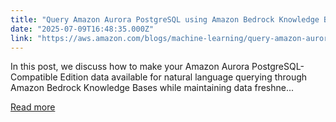 ```yaml
---
title: "Query Amazon Aurora PostgreSQL using Amazon Bedrock Knowledge Bases structured data"
date: "2025-07-09T16:48:35.000Z"
link: "https://aws.amazon.com/blogs/machine-learning/query-amazon-aurora-postgresql-using-amazon-bedrock-knowledge-bases-structured-data/"
---
```


In this post, we discuss how to make your Amazon Aurora PostgreSQL-Compatible Edition data available for natural language querying through Amazon Bedrock Knowledge Bases while maintaining data freshne...

[Read more](https://aws.amazon.com/blogs/machine-learning/query-amazon-aurora-postgresql-using-amazon-bedrock-knowledge-bases-structured-data/)
